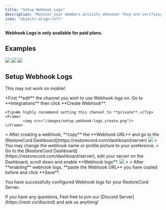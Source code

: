 ```yaml
---
title: "Setup Webhook Logs"
description: "Monitor your members activity whenever they are verifying on your server."
icon: "objects-align-left"
---
```


<Note>**Webhook Logs is only available for paid plans.**</Note>

## Examples
<Tabs>
  <Tab title="Success">
    <Frame>
        <img src="/images/webhook_success.png"/>
    </Frame>
  </Tab>
  <Tab title="VPN Check">
    <Frame>
        <img src="/images/webhook_VPN-check.png"/>
    </Frame>
  </Tab>
  <Tab title="Blacklist">
    <Frame>
        <img src="/images/setup_permission_general-channel_verified.png"/>
    </Frame>
  </Tab>
</Tabs>

## Setup Webhook Logs
<Warning>This may not work on mobile!</Warning>

<Steps>
  <Step title="Creating a Webhook">
    >First **edit** the channel you wish to use Webhook logs on. Go to **Integrations** then click **Create Webhook**.

    <Tip>We highly recommend setting this channel to **private**.</Tip>
    <Frame>
            <img src="/images/setup_webhook-logs_create.png"/>
    </Frame>
  </Step>
  <Step title="Copy Webhook URL">
    > After creating a webhook, **copy** the **Webhook URL** and go to the [RestoreCord Dashboard](https://restorecord.com/dashboard/server)
    <Frame>
            <img src="/images/setup_webhook-logs_copy-url.png"/>
    </Frame>
    >
    <Info>You may change the webhook name or profile picture to your preference.</Info>
  </Step>
  
  <Step title="Add Webhook to RestoreCord">
    > Go to the [RestoreCord Dashboard](https://restorecord.com/dashboard/server), edit your server on the Dashboard, scroll down and enable **Webhook logs**.

<Frame>
        <img src="/images/setup_webhook-logs_configure.png"/>
</Frame>
>
> After **enabling** webhook logs, **paste the Webhook URL** you have copied before and click **Save**.

  </Step>
</Steps>


<Check>You have successfully configured Webhook logs for your RestoreCord Server.</Check>

>
>
<Info>
  <Card title="Any Questions?" icon="question" href="https://restr.co/discord">
    If you have any questions, Feel free to join our [Discord Server](https://restr.co/discord) and ask us anything!
  </Card>
</Info>
